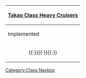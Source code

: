{| class="mw-collapsible mw-collapsed wikitable" align=center
! [[:Category:Takao Class|Takao Class Heavy Cruisers]]
|-
! Implemented
|-
| align=center | {{ShipLink|Takao}}{{·}}{{ShipLink|Atago}}{{·}}{{ShipLink|Maya}}{{·}}{{ShipLink|Choukai}}
|}<noinclude>[[Category:Class Navbox]]</noinclude>